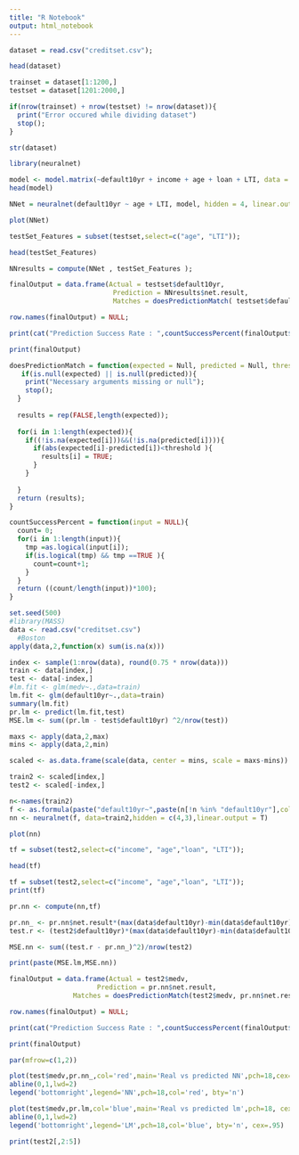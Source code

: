 ```yaml
---
title: "R Notebook"
output: html_notebook
---
```


```r
dataset = read.csv("creditset.csv");

head(dataset)
```

```r
trainset = dataset[1:1200,]
testset = dataset[1201:2000,]

if(nrow(trainset) + nrow(testset) != nrow(dataset)){
  print("Error occured while dividing dataset")
  stop();
}

str(dataset)
```
```r
library(neuralnet)

model <- model.matrix(~default10yr + income + age + loan + LTI, data = trainset)
head(model)
```
```r
NNet = neuralnet(default10yr ~ age + LTI, model, hidden = 4, linear.output = F, lifesign = "minimal", threshold = 0.1)

plot(NNet)
```

```r
testSet_Features = subset(testset,select=c("age", "LTI"));

head(testSet_Features)

```
```r
NNresults = compute(NNet , testSet_Features );

finalOutput = data.frame(Actual = testset$default10yr,
                          Prediction = NNresults$net.result,
                          Matches = doesPredictionMatch( testset$default10yr, NNresults$net.result, 0.3));

row.names(finalOutput) = NULL;

print(cat("Prediction Success Rate : ",countSuccessPercent(finalOutput$Matches)));

print(finalOutput)
```

```r
doesPredictionMatch = function(expected = Null, predicted = Null, threshold = 0.3){
   if(is.null(expected) || is.null(predicted)){
    print("Necessary arguments missing or null");
    stop();
  }
  
  results = rep(FALSE,length(expected));
  
  for(i in 1:length(expected)){
    if((!is.na(expected[i]))&&(!is.na(predicted[i]))){  
      if(abs(expected[i]-predicted[i])<threshold ){
        results[i] = TRUE;
      }
    }
      
  }
  return (results);
}
```

```r
countSuccessPercent = function(input = NULL){
  count= 0;
  for(i in 1:length(input)){
    tmp =as.logical(input[i]); 
    if(is.logical(tmp) && tmp ==TRUE ){
      count=count+1;
    }
  }
  return ((count/length(input))*100);  
}
```


```r
set.seed(500)
#library(MASS)
data <- read.csv("creditset.csv")
  #Boston
apply(data,2,function(x) sum(is.na(x)))
```

```r
index <- sample(1:nrow(data), round(0.75 * nrow(data)))
train <- data[index,]
test <- data[-index,]
#lm.fit <- glm(medv~.,data=train)
lm.fit <- glm(default10yr~.,data=train)
summary(lm.fit)
pr.lm <- predict(lm.fit,test)
MSE.lm <- sum((pr.lm - test$default10yr) ^2/nrow(test))
```

```r
maxs <- apply(data,2,max)
mins <- apply(data,2,min)

scaled <- as.data.frame(scale(data, center = mins, scale = maxs-mins))

train2 <- scaled[index,]
test2 <- scaled[-index,]

n<-names(train2)
f <- as.formula(paste("default10yr~",paste(n[!n %in% "default10yr"],collapse = "+")))
nn <- neuralnet(f, data=train2,hidden = c(4,3),linear.output = T)

plot(nn)
``` 
```r
tf = subset(test2,select=c("income", "age","loan", "LTI"));

head(tf)
```



```r
tf = subset(test2,select=c("income", "age","loan", "LTI"));
print(tf)

pr.nn <- compute(nn,tf)

pr.nn_ <- pr.nn$net.result*(max(data$default10yr)-min(data$default10yr))+min(data$default10yr)
test.r <- (test2$default10yr)*(max(data$default10yr)-min(data$default10yr))+min(data$default10yr)

MSE.nn <- sum((test.r - pr.nn_)^2)/nrow(test2)

print(paste(MSE.lm,MSE.nn))

finalOutput = data.frame(Actual = test2$medv,
                      Prediction = pr.nn$net.result,
                Matches = doesPredictionMatch(test2$medv, pr.nn$net.result, 0.3));

row.names(finalOutput) = NULL;

print(cat("Prediction Success Rate : ",countSuccessPercent(finalOutput$Matches)));

print(finalOutput)
```

```r
par(mfrow=c(1,2))

plot(test$medv,pr.nn_,col='red',main='Real vs predicted NN',pch=18,cex=0.7)
abline(0,1,lwd=2)
legend('bottomright',legend='NN',pch=18,col='red', bty='n')

plot(test$medv,pr.lm,col='blue',main='Real vs predicted lm',pch=18, cex=0.7)
abline(0,1,lwd=2)
legend('bottomright',legend='LM',pch=18,col='blue', bty='n', cex=.95)
```
```r
print(test2[,2:5])
```

